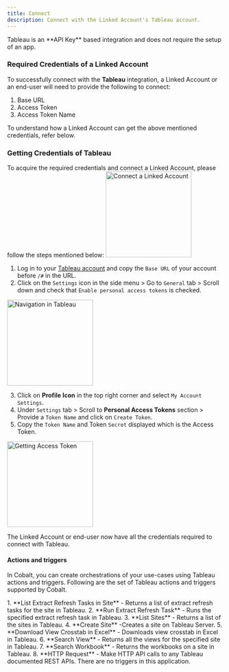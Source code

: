 ```yaml
---
title: Connect
description: Connect with the Linked Account's Tableau account.
---
```

<Note>
Tableau is an **API Key** based integration and does not require the setup of an app.
</Note>

### Required Credentials of a Linked Account

To successfully connect with the **Tableau** integration, a Linked Account or an end-user will need to provide the following to connect:

1. Base URL
2. Access Token
3. Access Token Name

<Info>
To understand how a Linked Account can get the above mentioned credentials, refer below.
</Info>


### Getting Credentials of Tableau

To acquire the required credentials and connect a Linked Account, please follow the steps mentioned below:
<img height="200" src="/images/Tableau/tableau_config.png" alt="Connect a Linked Account"/>

1. Log in to your [Tableau account](https://identity.idp.tableau.com/login) and copy the `Base URL` of your account before `/#` in the URL.
2. Click on the `Settings` icon in the side menu > Go to `General` tab > Scroll down and check that `Enable personal access tokens` is checked.
<img height="200" src="/images/Tableau/tableau_navigation.png" alt="Navigation in Tableau"/>

3. Click on **Profile Icon** in the top right corner and select `My Account Settings`.
4. Under `Settings` tab > Scroll to **Personal Access Tokens** section > Provide a `Token Name` and click on `Create Token`.
5. Copy the `Token Name` and Token `Secret` displayed which is the Access Token.
<img height="200" src="/images/Tableau/tableau_credentials.png" alt="Getting Access Token"/>

The Linked Account or end-user now have all the credentials required to connect with Tableau.

#### Actions and triggers
In Cobalt, you can create orchestrations of your use-cases using Tableau actions and triggers. Following are the set of Tableau actions and triggers
supported by Cobalt.

<Tabs>
  <Tab title="Actions">
  <AccordionGroup>
  <Accordion title="Refresh Tasks">
     1. **List Extract Refresh Tasks in Site** - Returns a list of extract refresh tasks for the site in Tableau.
     2. **Run Extract Refresh Task** - Runs the specified extract refresh task in Tableau.
    </Accordion>
    <Accordion title="Sites">
     3. **List Sites** - Returns a list of the sites in Tableau.
     4. **Create Site** -Creates a site on Tableau Server.
     </Accordion>
    <Accordion title="View">
     5. **Download View Crosstab in Excel** - Downloads view crosstab in Excel in Tableau.
     6. **Search View** - Returns all the views for the specified site in Tableau.
    </Accordion>
    <Accordion title="Workbook">
     7. **Search Workbook** - Returns the workbooks on a site in Tableau.
    </Accordion>
    <Accordion title="Others">
     8. **HTTP Request** - Make HTTP API calls to any Tableau documented REST APIs.
  </Accordion>
  </AccordionGroup>
  </Tab>

  <Tab title="Triggers">
    There are no triggers in this application.
  </Tab>
</Tabs>